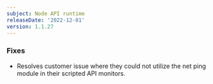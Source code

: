 ```yaml
---
subject: Node API runtime
releaseDate: '2022-12-01'
version: 1.1.27
---
```


### Fixes

* Resolves customer issue where they could not utilize the net ping module in their scripted API monitors.
